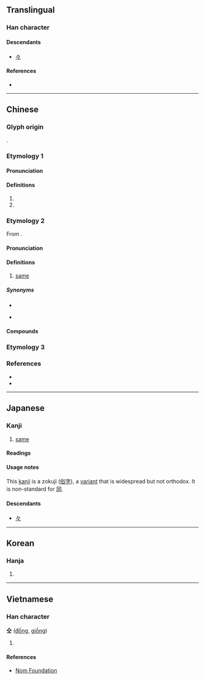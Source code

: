 {{also|同|㒰}}
{{character info/new}}
==Translingual==

===Han character===
{{Han char|rn=9|rad=人|as=03|sn=5|four=80101|canj=OM,XOM|ids=⿱人工}}

====Descendants====
* [[々]]

====References====
* {{Han ref|kx=0093.030|dkj=00378|dj=0196.070|hdz=10111.020|uh=4EDD|ud=20189|bh=C969|bd=51561}}

----

==Chinese==

===Glyph origin===
{{Han compound|人|工}}.

{{etystub|zh}}

===Etymology 1===
{{zh-forms}}

====Pronunciation====
{{zh-pron
|m=tóng
|c=tung4
|mn=tông
|mc=1
|oc=2
|cat=a,pn
}}

====Definitions====
{{zh-hanzi}}

# {{zh-alt-form|同}}
# {{surname|lang=zh}}

===Etymology 2===
{{zh-forms|alt=同,共}}

From {{m|zh|共}}.

====Pronunciation====
{{zh-pron
|mn=zz,tw:kāng/twv:kâng
|cat=a
}}

====Definitions====
{{zh-hanzi}}

# {{lb|zh|Zhangzhou|&|Taiwan Min Nan}} [[same]]

=====Synonyms=====
* {{zh-l|𫝛|siāng}}
* {{qualifier|Mandarin}} {{zh-l|同}}

====Compounds====
{{zh-der|仝款|無仝|相仝}}

===Etymology 3===
{{zh-see|童|ss}}
===References===
* {{thcwd|1315}}
* {{thcwda|367}}

----

==Japanese==
{{ja-see-also|同}}

===Kanji===
{{ja-kanji|grade=uc|rs=人03}}

# [[same]]

====Readings====
{{ja-readings
|goon=ずう<づう
|kanon=とう
|kanyoon=どう
|kun=おな-じ
}}

====Usage notes====
This [[kanji]] is a zokuji ([[俗字]]), a [[variant]] that is widespread but not orthodox. It is non-standard for [[同]].

====Descendants====
* [[々]]

----

==Korean==

===Hanja===
{{ko-hanja|hangeul=동|rv=dong|mr=tong}}

# {{defn|lang=ko|sort=人03}}

----

==Vietnamese==

===Han character===
'''仝''' ([[đồng]], [[giồng]])

# {{defn|lang=vi}}

====References====
* [http://nomfoundation.org/common/nom_details.php?codepoint=4edd Nom Foundation]

{{cln|vi|Han tu}}